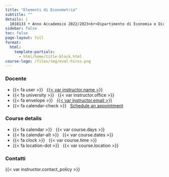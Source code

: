 ```yaml
---
title: "Elementi di Econometria"
subtitle: ""
details: |
  1018133 • Anno Accademico 2022/2023<br>Dipartimento di Economia e Diretto<br>Laurea triennale in Economia e Finanza<br>Sapienza, Universit di Roma
sidebar: false
toc: false
page-layout: full
format:
  html:
    template-partials:
      - html/home/title-block.html
course-logo: /files/img/eval-hires.png
---
```



::: {.home}

::: {.grid .course-details}

::: {.g-col-12 .g-col-sm-6 .g-col-md-4}
### Docente

- {{< fa user >}} &nbsp; [{{< var instructor.name >}}]({{< var instructor.url >}})
- {{< fa university >}} &nbsp; {{< var instructor.office >}}
- {{< fa envelope >}} &nbsp; <a href="mailto:{{< var instructor.email >}}">{{< var instructor.email >}}</a>
- {{< fa calendar-check >}} &nbsp; [Schedule an appointment]({{< var instructor.appointment_url >}})
:::

::: {.g-col-12 .g-col-sm-6 .g-col-md-4}
### Course details

- {{< fa calendar >}} &nbsp; {{< var course.days >}}
- {{< fa calendar-alt >}} &nbsp; {{< var course.dates >}}
- {{< fa clock >}} &nbsp; {{< var course.time >}}
- {{< fa location-dot >}} &nbsp; {{< var course.location >}}

:::

::: {.g-col-12 .g-col-md-4 .contact-policy}
### Contatti

{{< var instructor.contact_policy >}}
:::

:::


:::

